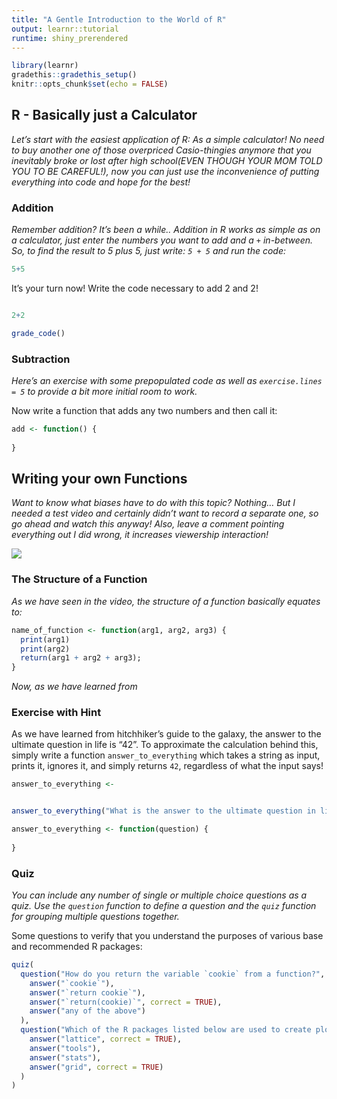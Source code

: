 ```yaml
---
title: "A Gentle Introduction to the World of R"
output: learnr::tutorial
runtime: shiny_prerendered
---
```


```r
library(learnr)
gradethis::gradethis_setup()
knitr::opts_chunk$set(echo = FALSE)
```


## R - Basically just a Calculator

*Let's start with the easiest application of R: As a simple calculator! No need to buy another one of those overpriced Casio-thingies anymore that you inevitably broke or lost after high school(EVEN THOUGH YOUR MOM TOLD YOU TO BE CAREFUL!), now you can just use the inconvenience of putting everything into code and hope for the best!*

### Addition

*Remember addition? It's been a while.. Addition in R works as simple as on a calculator, just enter the numbers you want to add and a `+` in-between. So, to find the result to 5 plus 5, just write: `5 + 5` and run the code:*

```r
5+5
```

It's your turn now! Write the code necessary to add 2 and 2!

```r

```

```r
2+2
```

```r
grade_code()
```


### Subtraction

*Here's an exercise with some prepopulated code as well as `exercise.lines = 5` to provide a bit more initial room to work.*

Now write a function that adds any two numbers and then call it:

```r
add <- function() {
  
}
```

## Writing your own Functions

*Want to know what biases have to do with this topic? Nothing... But I needed a test video and certainly didn't want to record a separate one, so go ahead and watch this anyway! Also, leave a comment pointing everything out I did wrong, it increases viewership interaction!*

![](https://www.youtube.com/watch?v=FWabHJFAfxE)

### The Structure of a Function

*As we have seen in the video, the structure of a function basically equates to:*

```r
name_of_function <- function(arg1, arg2, arg3) {
  print(arg1)
  print(arg2)
  return(arg1 + arg2 + arg3);
}
```

*Now, as we have learned from *

### Exercise with Hint

As we have learned from hitchhiker's guide to the galaxy, the answer to the ultimate question in life is "42". To approximate the calculation behind this, simply write a function `answer_to_everything` which takes a string as input, prints it, ignores it, and simply returns `42`, regardless of what the input says! 

```r

answer_to_everything <-


answer_to_everything("What is the answer to the ultimate question in life?")

```

```r
answer_to_everything <- function(question) {
  
}
```

### Quiz

*You can include any number of single or multiple choice questions as a quiz. Use the `question` function to define a question and the `quiz` function for grouping multiple questions together.*

Some questions to verify that you understand the purposes of various base and recommended R packages:

```r
quiz(
  question("How do you return the variable `cookie` from a function?",
    answer("`cookie`"),
    answer("`return cookie`"),
    answer("`return(cookie)`", correct = TRUE),
    answer("any of the above")
  ),
  question("Which of the R packages listed below are used to create plots?",
    answer("lattice", correct = TRUE),
    answer("tools"),
    answer("stats"),
    answer("grid", correct = TRUE)
  )
)
```

